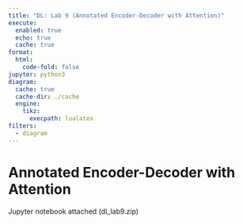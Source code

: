 ```yaml
---
title: "DL: Lab 9 (Annotated Encoder-Decoder with Attention)"
execute:
  enabled: true
  echo: true
  cache: true
format:
  html:
    code-fold: false
jupyter: python3
diagram:
  cache: true
  cache-dir: ./cache
  engine:
    tikz:
      execpath: lualatex
filters:
  - diagram
---
```


# Annotated Encoder-Decoder with Attention

Jupyter notebook attached (dl_lab9.zip)
